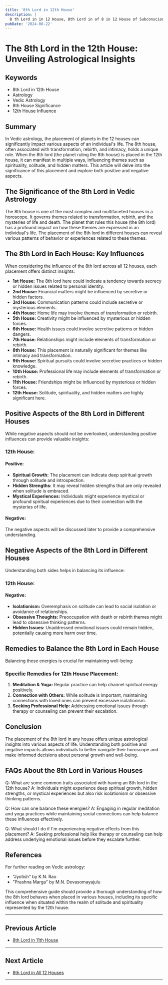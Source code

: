 ```yaml
---
title: '8th Lord in 12th House'
description: |
  8 th Lord in in 12 House, 8th Lord in of 8 in 12 House of Subconscious in Vedic astrology
pubDate: '2024-08-22'
---
```


# The 8th Lord in the 12th House: Unveiling Astrological Insights

## Keywords

* 8th Lord in 12th House
* Astrology
* Vedic Astrology
* 8th House Significance
* 12th House Influence

## Summary

In Vedic astrology, the placement of planets in the 12 houses can significantly impact various aspects of an individual's life. The 8th house, often associated with transformation, rebirth, and intimacy, holds a unique role. When the 8th lord (the planet ruling the 8th house) is placed in the 12th house, it can manifest in multiple ways, influencing themes such as spirituality, solitude, and hidden matters. This article will delve into the significance of this placement and explore both positive and negative aspects.

## The Significance of the 8th Lord in Vedic Astrology

The 8th house is one of the most complex and multifaceted houses in a horoscope. It governs themes related to transformation, rebirth, and the mysteries of life and death. The planet that rules this house (the 8th lord) has a profound impact on how these themes are expressed in an individual's life. The placement of the 8th lord in different houses can reveal various patterns of behavior or experiences related to these themes.

## The 8th Lord in Each House: Key Influences

When considering the influence of the 8th lord across all 12 houses, each placement offers distinct insights:

- **1st House:** The 8th lord here could indicate a tendency towards secrecy or hidden issues related to personal identity.
- **2nd House:** Financial matters might be influenced by secretive or hidden factors.
- **3rd House:** Communication patterns could include secretive or mysterious elements.
- **4th House:** Home life may involve themes of transformation or rebirth.
- **5th House:** Creativity might be influenced by mysterious or hidden forces.
- **6th House:** Health issues could involve secretive patterns or hidden dangers.
- **7th House:** Relationships might include elements of transformation or rebirth.
- **8th House:** This placement is naturally significant for themes like intimacy and transformation.
- **9th House:** Spiritual pursuits could involve secretive practices or hidden knowledge.
- **10th House:** Professional life may include elements of transformation or rebirth.
- **11th House:** Friendships might be influenced by mysterious or hidden forces.
- **12th House:** Solitude, spirituality, and hidden matters are highly significant here.

## Positive Aspects of the 8th Lord in Different Houses

While negative aspects should not be overlooked, understanding positive influences can provide valuable insights:

### 12th House:

#### Positive:
- **Spiritual Growth:** The placement can indicate deep spiritual growth through solitude and introspection.
- **Hidden Strengths:** It may reveal hidden strengths that are only revealed when solitude is embraced.
- **Mystical Experiences:** Individuals might experience mystical or profound spiritual experiences due to their connection with the mysteries of life.

#### Negative:
The negative aspects will be discussed later to provide a comprehensive understanding.

## Negative Aspects of the 8th Lord in Different Houses

Understanding both sides helps in balancing its influence:

### 12th House:

#### Negative:
- **Isolationism:** Overemphasis on solitude can lead to social isolation or avoidance of relationships.
- **Obsessive Thoughts:** Preoccupation with death or rebirth themes might lead to obsessive thinking patterns.
- **Hidden Issues:** Unaddressed emotional issues could remain hidden, potentially causing more harm over time.

## Remedies to Balance the 8th Lord in Each House

Balancing these energies is crucial for maintaining well-being:

### Specific Remedies for 12th House Placement:
1. **Meditation & Yoga:** Regular practice can help channel spiritual energy positively.
2. **Connection with Others:** While solitude is important, maintaining connections with loved ones can prevent excessive isolationism.
3. **Seeking Professional Help:** Addressing emotional issues through therapy or counseling can prevent their escalation.

## Conclusion

The placement of the 8th lord in any house offers unique astrological insights into various aspects of life. Understanding both positive and negative impacts allows individuals to better navigate their horoscope and make informed decisions about personal growth and well-being.

## FAQs About the 8th Lord in Various Houses

Q: What are some common traits associated with having an 8th lord in the 12th house?
A: Individuals might experience deep spiritual growth, hidden strengths, or mystical experiences but also risk isolationism or obsessive thinking patterns.

Q: How can one balance these energies?
A: Engaging in regular meditation and yoga practices while maintaining social connections can help balance these influences effectively.

Q: What should I do if I'm experiencing negative effects from this placement?
A: Seeking professional help like therapy or counseling can help address underlying emotional issues before they escalate further.

## References

For further reading on Vedic astrology:
* "Jyotish" by K.N. Rao
* "Prashna Marga" by M.N. Devasomayajulu

This comprehensive guide should provide a thorough understanding of how the 8th lord behaves when placed in various houses, including its specific influence when situated within the realm of solitude and spirituality represented by the 12th house.

---

## Previous Article
- [8th Lord in 11th House](/blogs-md/1008_8th_Lord_in_all_Houses/100811_8th_Lord_in_11th_House.md)

---

## Next Article
- [8th Lord in All 12 Houses](/blogs-md/1008_8th_Lord_in_all_Houses/100800_8th_Lord_in_all_12_Houses.md)

---
